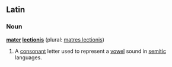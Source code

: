 ==Latin==
===Noun===
'''[[mater]] [[lectionis]]''' (plural: [[matres lectionis]])

# A [[consonant]] letter used to represent a [[vowel]] sound in [[semitic]] languages.